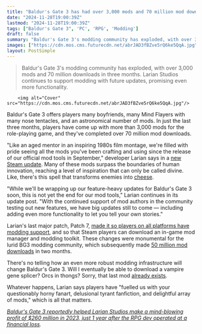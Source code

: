 ```yaml
---
title: "Baldur's Gate 3 has had over 3,000 mods and 70 million mod downloads in just under 3 months, including a Larian favorite that makes enemies turn into cheese"
date: "2024-11-28T19:00:39Z"
lastmod: "2024-11-28T19:00:39Z"
tags: ["Baldur's Gate 3", 'PC', 'RPG', 'Modding']
draft: false
summary: "Baldur's Gate 3's modding community has exploded, with over 3,000 mods and 70 million downloads in three months.  Larian Studios continues to support modding with future updates, promising even more functionality."
images: ["https://cdn.mos.cms.futurecdn.net/abrJAD3fBZve5rQ6ke5QqA.jpg"]
layout: PostSimple
---
```

> Baldur's Gate 3's modding community has exploded, with over 3,000 mods and 70 million downloads in three months.  Larian Studios continues to support modding with future updates, promising even more functionality.


        <img alt="Cover" src="https://cdn.mos.cms.futurecdn.net/abrJAD3fBZve5rQ6ke5QqA.jpg"/>
        
Baldur's Gate 3 offers players many boyfriends, many Mind Flayers with many nose tentacles, and an astronomical number of mods. In just the last three months, players have come up with more than 3,000 mods for the role-playing game, and they've completed over 70 million mod downloads. 

"Like an aged mentor in an inspiring 1980s film montage, we're filled with pride seeing all the mods you've been crafting and using since the release of our official mod tools in September," developer Larian says in a [<u>new Steam update</u>](https://store.steampowered.com/news/app/1086940/view/4461474037375172735). Many of these mods surpass the boundaries of human innovation, reaching a level of inspiration that can only be called divine. Like, there's this spell that transforms enemies into [<u>cheese</u>](https://mod.io/g/baldursgate3/m/cheesespell). 

"While we'll be wrapping up our feature-heavy updates for Baldur's Gate 3 soon, this is not yet the end for our mod tools," Larian continues in its update post. "With the continued support of mod authors in the community testing out new features, we have big updates still to come — including adding even more functionality to let you tell your own stories."

Larian's last major patch, Patch 7, [made it so players on all platforms have modding support](https://www.gamesradar.com/games/baldur-s-gate/baldurs-gate-3s-official-mod-support-prompts-over-a-million-mods-installed-in-less-than-24-hours-from-new-races-to-fresh-xp-cheats/), and so that Steam players can download an in-game mod manager and modding toolkit. These changes were monumental for the lurid BG3 modding community, which subsequently made [<u>50 million mod downloads</u>](https://www.gamesradar.com/games/rpg/baldurs-gate-3-devs-celebrate-50-million-mod-downloads-since-patch-7-including-10-000-renaming-withers-to-bone-daddy-uh-glad-we-could-facilitate-that/) in two months. 

There's no telling how an even more robust modding infrastructure will change Baldur's Gate 3. Will I eventually be able to download a vampire gene splicer? Orcs in thongs? Sorry, that last mod [<u>already exists</u>](https://www.nexusmods.com/baldursgate3/mods/13915).

Whatever happens, Larian says players have "fuelled us with your questionably horny fanart, delusional tyrant fanfiction, and delightful array of mods," which is all that matters.

[<u><em>Baldur's Gate 3 reportedly helped Larian Studios make a mind-blowing profit of $260 million in 2023, just 1 year after the RPG dev operated at a financial loss</em></u>](https://www.gamesradar.com/games/baldur-s-gate/baldurs-gate-3-reportedly-helped-larian-studios-make-a-mind-blowing-profit-of-usd260-million-in-2023-just-1-year-after-the-rpg-dev-operated-at-a-financial-loss/)*.*
        